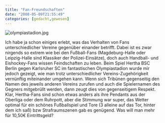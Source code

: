 ```yaml
---
title: "Fan-Freundschaften"
date: "2008-05-09T21:55:49"
categories: [gedacht,gewesen]
---
```


<img src='/blog/wp-content/uploads/2008/05/olympiastadion.jpg' alt='olympiastadion.jpg' />

Ich habe ja schon einiges erlebt, was das Verhalten von Fans unterschiedlicher Vereine gegenüber einander betrifft. Dabei ist es zwar nirgends so extrem wie bei den Fußball-Fans (Magdeburg-Halle oder Leipzig-Halle sind Klassiker der Polizei-Einsätze), doch auch Handball- und Eishockey-Fans wissen Feindschaften zu leben. Beim Spiel Hertha BSC Berlin gegen Karlsruher SC im fantastischen Olympiastadion wurde mir jedoch gezeigt, wie man trotz unterschiedlicher Vereins-Zugehörigkeit vernünftig miteinander umgehen kann. Wenn sich Tribünen gegenseitig den Namen des jeweils anderen Vereins zurufen und auch die Spielernamen des Gegners mitgebrüllt werden, dann zeugt dies von gegenseitigem Respekt. Klar, Hertha-Fans sind schon etwas anders als ihre Pendants aus der Oberliga oder dem Ruhrpott, aber die Stimmung war super, das Wetter optimal für ein schönes Fußballspiel und Tore (3 alleine auf das Tor, hinter dem ich saß) bzw Strafraumszenen gab es genügend. Was will man mehr für 10,50€ Eintrittsgeld?
